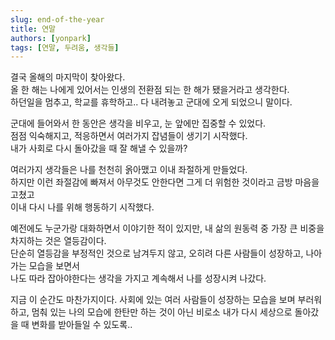 ```yaml
---
slug: end-of-the-year
title: 연말
authors: [yonpark]
tags: [연말, 두려움, 생각들]
---
```


결국 올해의 마지막이 찾아왔다.<br/>
올 한 해는 나에게 있어서는 인생의 전환점 되는 한 해가 됐을거라고 생각한다.<br/>
하던일을 멈추고, 학교를 휴학하고.. 다 내려놓고 군대에 오게 되었으니 말이다.

군대에 들어와서 한 동안은 생각을 비우고, 눈 앞에만 집중할 수 있었다.<br/>
점점 익숙해지고, 적응하면서 여러가지 잡념들이 생기기 시작했다.<br/>
내가 사회로 다시 돌아갔을 때 잘 해낼 수 있을까?

여러가지 생각들은 나를 천천히 옭아맸고 이내 좌절하게 만들었다.<br/>
하지만 이런 좌절감에 빠져서 아무것도 안한다면 그게 더 위험한 것이라고 금방 마음을 고쳤고<br/>
이내 다시 나를 위해 행동하기 시작했다.

예전에도 누군가랑 대화하면서 이야기한 적이 있지만, 내 삶의 원동력 중 가장 큰 비중을 차지하는 것은 열등감이다.<br/>
단순히 열등감을 부정적인 것으로 남겨두지 않고, 오히려 다른 사람들이 성장하고, 나아가는 모습을 보면서<br/>
나도 따라 잡아야한다는 생각을 가지고 계속해서 나를 성장시켜 나갔다.

지금 이 순간도 마찬가지이다. 사회에 있는 여러 사람들이 성장하는 모습을 보며 부러워하고, 멈춰 있는 나의 모습에 한탄만 하는 것이 아닌 비로소 내가 다시 세상으로 돌아갔을 때 변화를 받아들일 수 있도록..
